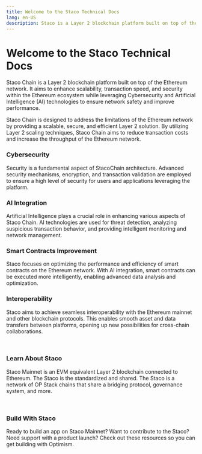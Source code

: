 ```yaml
---
title: Welcome to the Staco Technical Docs
lang: en-US
description: Staco is a Layer 2 blockchain platform built on top of the Ethereum network.
---
```



# Welcome to the Staco Technical Docs
Staco Chain is a Layer 2 blockchain platform built on top of the Ethereum network. It aims to enhance scalability, transaction speed, and security within the Ethereum ecosystem while leveraging Cybersecurity and Artificial Intelligence (AI) technologies to ensure network safety and improve performance.

Staco Chain is designed to address the limitations of the Ethereum network by providing a scalable, secure, and efficient Layer 2 solution. By utilizing Layer 2 scaling techniques, Staco Chain aims to reduce transaction costs and increase the throughput of the Ethereum network.

### Cybersecurity
Security is a fundamental aspect of StacoChain architecture. Advanced security mechanisms, encryption, and transaction validation are employed to ensure a high level of security for users and applications leveraging the platform.

### AI Integration
Artificial Intelligence plays a crucial role in enhancing various aspects of Staco Chain. AI technologies are used for threat detection, analyzing suspicious transaction behavior, and providing intelligent monitoring and network management.

### Smart Contracts Improvement
Staco focuses on optimizing the performance and efficiency of smart contracts on the Ethereum network. With AI integration, smart contracts can be executed more intelligently, enabling advanced data analysis and optimization.

### Interoperability
Staco aims to achieve seamless interoperability with the Ethereum mainnet and other blockchain protocols. This enables smooth asset and data transfers between platforms, opening up new possibilities for cross-chain collaborations.

<br />

### Learn About Staco
Staco Mainnet is an EVM equivalent Layer 2 blockchain connected to Ethereum. The Staco is the standardized and shared. The Staco is a network of OP Stack chains that share a bridging protocol, governance system, and more.

<br />

### Build With Staco
Ready to build an app on Staco Mainnet? Want to contribute to the Staco? Need support with a product launch? Check out these resources so you can get building with Optimism.